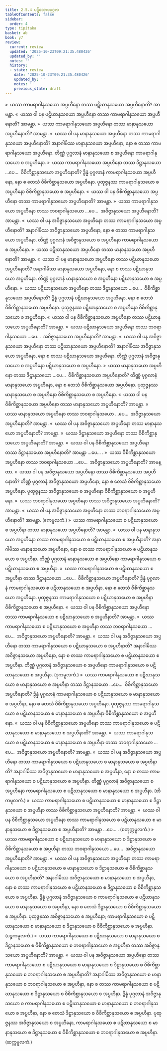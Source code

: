 ```yaml
---
title: 2.5.4 ပဋိလောမပုဂ္ဂလ
tableOfContents: false
sidebar:
  order: 4
type: tipitaka
basket: ab
book: y7
review:
  current: review
  updated: '2025-10-23T09:21:35.480426'
  updated_by: ''
  notes: ''
  history:
  - state: review
    date: '2025-10-23T09:21:35.480426'
    updated_by: ''
    notes: ''
    previous_state: draft
---
```



<ReviewStatus review={frontmatter.review} showDetails={true} />

<HypothesisAnnotation frontmatter={frontmatter} />

<DynamicBreadcrumb />

<Division number="297" book="y7" e="ch" v="34" p="251">

<Paragraph number="2038" book="y7">
»  ယဿ ကာမရာဂါနုသယော အပ္ပဟီနော တဿ ပဋိဃာနုသယော အပ္ပဟီနောတိ? အာမန္တာ.
</Paragraph>

<Paragraph number="2039" book="y7">
«  ယဿ ဝါ ပန ပဋိဃာနုသယော အပ္ပဟီနော တဿ ကာမရာဂါနုသယော အပ္ပဟီနောတိ? အာမန္တာ.
</Paragraph>

<Paragraph number="2040" book="y7">
»  ယဿ ကာမရာဂါနုသယော အပ္ပဟီနော တဿ မာနာနုသယော အပ္ပဟီနောတိ? အာမန္တာ.
</Paragraph>

<Paragraph number="2041" book="y7">
«  ယဿ ဝါ ပန မာနာနုသယော အပ္ပဟီနော တဿ ကာမရာဂါနုသယော အပ္ပဟီနောတိ?
</Paragraph>

<Paragraph number="2042" book="y7">
အနာဂါမိဿ မာနာနုသယော အပ္ပဟီနော, နော စ တဿ ကာမရာဂါနုသယော အပ္ပဟီနော. တိဏ္ဏံ ပုဂ္ဂလာနံ မာနာနုသယော စ အပ္ပဟီနော ကာမရာဂါနုသယော စ အပ္ပဟီနော.
</Paragraph>

<Paragraph number="2043" book="y7">
»  ယဿ ကာမရာဂါနုသယော အပ္ပဟီနော တဿ ဒိဋ္ဌာနုသယော …ပေ…  ဝိစိကိစ္ဆာနုသယော အပ္ပဟီနောတိ?
</Paragraph>

<Paragraph number="2044" book="y7">
ဒွိန္နံ ပုဂ္ဂလာနံ ကာမရာဂါနုသယော အပ္ပဟီနော, နော စ တေသံ ဝိစိကိစ္ဆာနုသယော အပ္ပဟီနော. ပုထုဇ္ဇနဿ ကာမရာဂါနုသယော စ အပ္ပဟီနော ဝိစိကိစ္ဆာနုသယော စ အပ္ပဟီနော.
</Paragraph>

<Paragraph number="2045" book="y7">
«  ယဿ ဝါ ပန ဝိစိကိစ္ဆာနုသယော အပ္ပဟီနော တဿ ကာမရာဂါနုသယော အပ္ပဟီနောတိ? အာမန္တာ.
</Paragraph>

<Paragraph number="2046" book="y7">
»  ယဿ ကာမရာဂါနုသယော အပ္ပဟီနော တဿ ဘဝရာဂါနုသယော …ပေ…  အဝိဇ္ဇာနုသယော အပ္ပဟီနောတိ? အာမန္တာ.
</Paragraph>

<Paragraph number="2047" book="y7">
«  ယဿ ဝါ ပန အဝိဇ္ဇာနုသယော အပ္ပဟီနော တဿ ကာမရာဂါနုသယော အပ္ပဟီနောတိ?
</Paragraph>

<Paragraph number="2048" book="y7">
အနာဂါမိဿ အဝိဇ္ဇာနုသယော အပ္ပဟီနော, နော စ တဿ ကာမရာဂါနုသယော အပ္ပဟီနော. တိဏ္ဏံ ပုဂ္ဂလာနံ အဝိဇ္ဇာနုသယော စ အပ္ပဟီနော ကာမရာဂါနုသယော စ အပ္ပဟီနော.
</Paragraph>

</Division>
<Division number="298" book="y7" e="ch" v="34" p="252">

<Paragraph number="2049" book="y7">
»  ယဿ ပဋိဃာနုသယော အပ္ပဟီနော တဿ မာနာနုသယော အပ္ပဟီနောတိ? အာမန္တာ.
</Paragraph>

<Paragraph number="2050" book="y7">
«  ယဿ ဝါ ပန မာနာနုသယော အပ္ပဟီနော တဿ ပဋိဃာနုသယော အပ္ပဟီနောတိ?
</Paragraph>

<Paragraph number="2051" book="y7">
အနာဂါမိဿ မာနာနုသယော အပ္ပဟီနော, နော စ တဿ ပဋိဃာနုသယော အပ္ပဟီနော. တိဏ္ဏံ ပုဂ္ဂလာနံ မာနာနုသယော စ အပ္ပဟီနော ပဋိဃာနုသယော စ အပ္ပဟီနော.
</Paragraph>

<Paragraph number="2052" book="y7">
»  ယဿ ပဋိဃာနုသယော အပ္ပဟီနော တဿ ဒိဋ္ဌာနုသယော …ပေ…  ဝိစိကိစ္ဆာနုသယော အပ္ပဟီနောတိ?
</Paragraph>

<Paragraph number="2053" book="y7">
ဒွိန္နံ ပုဂ္ဂလာနံ ပဋိဃာနုသယော အပ္ပဟီနော, နော စ တေသံ ဝိစိကိစ္ဆာနုသယော အပ္ပဟီနော. ပုထုဇ္ဇနဿ ပဋိဃာနုသယော စ အပ္ပဟီနော ဝိစိကိစ္ဆာနုသယော စ အပ္ပဟီနော.
</Paragraph>

<Paragraph number="2054" book="y7">
«  ယဿ ဝါ ပန ဝိစိကိစ္ဆာနုသယော အပ္ပဟီနော တဿ ပဋိဃာနုသယော အပ္ပဟီနောတိ? အာမန္တာ.
</Paragraph>

<Paragraph number="2055" book="y7">
»  ယဿ ပဋိဃာနုသယော အပ္ပဟီနော တဿ ဘဝရာဂါနုသယော …ပေ…  အဝိဇ္ဇာနုသယော အပ္ပဟီနောတိ? အာမန္တာ.
</Paragraph>

<Paragraph number="2056" book="y7">
«  ယဿ ဝါ ပန အဝိဇ္ဇာနုသယော အပ္ပဟီနော တဿ ပဋိဃာနုသယော အပ္ပဟီနောတိ?
</Paragraph>

<Paragraph number="2057" book="y7">
အနာဂါမိဿ အဝိဇ္ဇာနုသယော အပ္ပဟီနော, နော စ တဿ ပဋိဃာနုသယော အပ္ပဟီနော. တိဏ္ဏံ ပုဂ္ဂလာနံ အဝိဇ္ဇာနုသယော စ အပ္ပဟီနော ပဋိဃာနုသယော စ အပ္ပဟီနော.
</Paragraph>

</Division>
<Division number="299" book="y7" e="ch" v="34" p="253">

<Paragraph number="2058" book="y7">
»  ယဿ မာနာနုသယော အပ္ပဟီနော တဿ ဒိဋ္ဌာနုသယော …ပေ…  ဝိစိကိစ္ဆာနုသယော အပ္ပဟီနောတိ?
</Paragraph>

<Paragraph number="2059" book="y7">
တိဏ္ဏံ ပုဂ္ဂလာနံ မာနာနုသယော အပ္ပဟီနော, နော စ တေသံ ဝိစိကိစ္ဆာနုသယော အပ္ပဟီနော. ပုထုဇ္ဇနဿ မာနာနုသယော စ အပ္ပဟီနော ဝိစိကိစ္ဆာနုသယော စ အပ္ပဟီနော.
</Paragraph>

<Paragraph number="2060" book="y7">
«  ယဿ ဝါ ပန ဝိစိကိစ္ဆာနုသယော အပ္ပဟီနော တဿ မာနာနုသယော အပ္ပဟီနောတိ? အာမန္တာ.
</Paragraph>

<Paragraph number="2061" book="y7">
»  ယဿ မာနာနုသယော အပ္ပဟီနော တဿ ဘဝရာဂါနုသယော …ပေ…  အဝိဇ္ဇာနုသယော အပ္ပဟီနောတိ? အာမန္တာ.
</Paragraph>

<Paragraph number="2062" book="y7">
«  ယဿ ဝါ ပန အဝိဇ္ဇာနုသယော အပ္ပဟီနော တဿ မာနာနုသယော အပ္ပဟီနောတိ? အာမန္တာ.
</Paragraph>

</Division>
<Division number="300" book="y7" e="ch" v="34" p="253">

<Paragraph number="2063" book="y7">
»  ယဿ ဒိဋ္ဌာနုသယော အပ္ပဟီနော တဿ ဝိစိကိစ္ဆာနုသယော အပ္ပဟီနောတိ? အာမန္တာ.
</Paragraph>

<Paragraph number="2064" book="y7">
«  ယဿ ဝါ ပန ဝိစိကိစ္ဆာနုသယော အပ္ပဟီနော တဿ ဒိဋ္ဌာနုသယော အပ္ပဟီနောတိ? အာမန္တာ …ပေ… .
</Paragraph>

</Division>
<Division number="301" book="y7" e="ch" v="34" p="253">

<Paragraph number="2065" book="y7">
»  ယဿ ဝိစိကိစ္ဆာနုသယော အပ္ပဟီနော တဿ ဘဝရာဂါနုသယော …ပေ…  အဝိဇ္ဇာနုသယော အပ္ပဟီနောတိ? အာမန္တာ.
</Paragraph>

<Paragraph number="2066" book="y7">
«  ယဿ ဝါ ပန အဝိဇ္ဇာနုသယော အပ္ပဟီနော တဿ ဝိစိကိစ္ဆာနုသယော အပ္ပဟီနောတိ?
</Paragraph>

<Paragraph number="2067" book="y7">
တိဏ္ဏံ ပုဂ္ဂလာနံ အဝိဇ္ဇာနုသယော အပ္ပဟီနော, နော စ တေသံ ဝိစိကိစ္ဆာနုသယော အပ္ပဟီနော. ပုထုဇ္ဇနဿ အဝိဇ္ဇာနုသယော စ အပ္ပဟီနော ဝိစိကိစ္ဆာနုသယော စ အပ္ပဟီနော.
</Paragraph>

</Division>
<Division number="302" book="y7" e="ch" v="34" p="253">

<Paragraph number="2068" book="y7">
»  ယဿ ဘဝရာဂါနုသယော အပ္ပဟီနော တဿ အဝိဇ္ဇာနုသယော အပ္ပဟီနောတိ? အာမန္တာ.
</Paragraph>

<Paragraph number="2069" book="y7">
«  ယဿ ဝါ ပန အဝိဇ္ဇာနုသယော အပ္ပဟီနော တဿ ဘဝရာဂါနုသယော အပ္ပဟီနောတိ? အာမန္တာ. (ဧကမူလကံ.)
</Paragraph>

</Division>
<Division number="303" book="y7" e="ch" v="34" p="253">

<Paragraph number="2070" book="y7">
»  ယဿ ကာမရာဂါနုသယော စ ပဋိဃာနုသယော စ အပ္ပဟီနာ တဿ မာနာနုသယော အပ္ပဟီနောတိ? အာမန္တာ.
</Paragraph>

<Paragraph number="2071" book="y7">
«  ယဿ ဝါ ပန မာနာနုသယော အပ္ပဟီနော တဿ ကာမရာဂါနုသယော စ ပဋိဃာနုသယော စ အပ္ပဟီနာတိ?
</Paragraph>

<Paragraph number="2072" book="y7">
အနာဂါမိဿ မာနာနုသယော အပ္ပဟီနော, နော စ တဿ ကာမရာဂါနုသယော စ ပဋိဃာနုသယော စ အပ္ပဟီနာ. တိဏ္ဏံ ပုဂ္ဂလာနံ မာနာနုသယော စ အပ္ပဟီနော ကာမရာဂါနုသယော စ ပဋိဃာနုသယော စ အပ္ပဟီနာ.
</Paragraph>

<Paragraph number="2073" book="y7">
»  ယဿ ကာမရာဂါနုသယော စ ပဋိဃာနုသယော စ အပ္ပဟီနာ တဿ ဒိဋ္ဌာနုသယော …ပေ…  ဝိစိကိစ္ဆာနုသယော အပ္ပဟီနောတိ?
</Paragraph>

<Paragraph number="2074" book="y7">
ဒွိန္နံ ပုဂ္ဂလာနံ ကာမရာဂါနုသယော စ ပဋိဃာနုသယော စ အပ္ပဟီနာ, နော စ တေသံ ဝိစိကိစ္ဆာနုသယော အပ္ပဟီနော. ပုထုဇ္ဇနဿ ကာမရာဂါနုသယော စ ပဋိဃာနုသယော စ အပ္ပဟီနာ ဝိစိကိစ္ဆာနုသယော စ အပ္ပဟီနော.
</Paragraph>

<Paragraph number="2075" book="y7">
«  ယဿ ဝါ ပန ဝိစိကိစ္ဆာနုသယော အပ္ပဟီနော တဿ ကာမရာဂါနုသယော စ ပဋိဃာနုသယော စ အပ္ပဟီနာတိ? အာမန္တာ.
</Paragraph>

<Paragraph number="2076" book="y7">
»  ယဿ ကာမရာဂါနုသယော စ ပဋိဃာနုသယော စ အပ္ပဟီနာ တဿ ဘဝရာဂါနုသယော …ပေ…  အဝိဇ္ဇာနုသယော အပ္ပဟီနောတိ? အာမန္တာ.
</Paragraph>

<Paragraph number="2077" book="y7">
«  ယဿ ဝါ ပန အဝိဇ္ဇာနုသယော အပ္ပဟီနော တဿ ကာမရာဂါနုသယော စ ပဋိဃာနုသယော စ အပ္ပဟီနာတိ?
</Paragraph>

<Paragraph number="2078" book="y7">
အနာဂါမိဿ အဝိဇ္ဇာနုသယော အပ္ပဟီနော, နော စ တဿ ကာမရာဂါနုသယော စ ပဋိဃာနုသယော စ အပ္ပဟီနာ. တိဏ္ဏံ ပုဂ္ဂလာနံ အဝိဇ္ဇာနုသယော စ အပ္ပဟီနော ကာမရာဂါနုသယော စ ပဋိဃာနုသယော စ အပ္ပဟီနာ. (ဒုကမူလကံ.)
</Paragraph>

</Division>
<Division number="304" book="y7" e="ch" v="34" p="254">

<Paragraph number="2079" book="y7">
»  ယဿ ကာမရာဂါနုသယော စ ပဋိဃာနုသယော စ မာနာနုသယော စ အပ္ပဟီနာ တဿ ဒိဋ္ဌာနုသယော …ပေ…  ဝိစိကိစ္ဆာနုသယော အပ္ပဟီနောတိ?
</Paragraph>

<Paragraph number="2080" book="y7">
ဒွိန္နံ ပုဂ္ဂလာနံ ကာမရာဂါနုသယော စ ပဋိဃာနုသယော စ မာနာနုသယော စ အပ္ပဟီနာ, နော စ တေသံ ဝိစိကိစ္ဆာနုသယော အပ္ပဟီနော. ပုထုဇ္ဇနဿ ကာမရာဂါနုသယော စ ပဋိဃာနုသယော စ မာနာနုသယော စ အပ္ပဟီနာ ဝိစိကိစ္ဆာနုသယော စ အပ္ပဟီနော.
</Paragraph>

<Paragraph number="2081" book="y7">
«  ယဿ ဝါ ပန ဝိစိကိစ္ဆာနုသယော အပ္ပဟီနော တဿ ကာမရာဂါနုသယော စ ပဋိဃာနုသယော စ မာနာနုသယော စ အပ္ပဟီနာတိ? အာမန္တာ.
</Paragraph>

<Paragraph number="2082" book="y7">
»  ယဿ ကာမရာဂါနုသယော စ ပဋိဃာနုသယော စ မာနာနုသယော စ အပ္ပဟီနာ တဿ ဘဝရာဂါနုသယော …ပေ…  အဝိဇ္ဇာနုသယော အပ္ပဟီနောတိ? အာမန္တာ.
</Paragraph>

<Paragraph number="2083" book="y7">
«  ယဿ ဝါ ပန အဝိဇ္ဇာနုသယော အပ္ပဟီနော တဿ ကာမရာဂါနုသယော စ ပဋိဃာနုသယော စ မာနာနုသယော စ အပ္ပဟီနာတိ?
</Paragraph>

<Paragraph number="2084" book="y7">
အနာဂါမိဿ အဝိဇ္ဇာနုသယော စ မာနာနုသယော စ အပ္ပဟီနာ, နော စ တဿ ကာမရာဂါနုသယော စ ပဋိဃာနုသယော စ အပ္ပဟီနာ. တိဏ္ဏံ ပုဂ္ဂလာနံ အဝိဇ္ဇာနုသယော စ အပ္ပဟီနော ကာမရာဂါနုသယော စ ပဋိဃာနုသယော စ မာနာနုသယော စ အပ္ပဟီနာ. (တိကမူလကံ.)
</Paragraph>

</Division>
<Division number="305" book="y7" e="ch" v="34" p="255">

<Paragraph number="2085" book="y7">
»  ယဿ ကာမရာဂါနုသယော စ ပဋိဃာနုသယော စ မာနာနုသယော စ ဒိဋ္ဌာနုသယော စ အပ္ပဟီနာ တဿ ဝိစိကိစ္ဆာနုသယော အပ္ပဟီနောတိ? အာမန္တာ.
</Paragraph>

<Paragraph number="2086" book="y7">
«  ယဿ ဝါ ပန ဝိစိကိစ္ဆာနုသယော အပ္ပဟီနော တဿ ကာမရာဂါနုသယော စ ပဋိဃာနုသယော စ မာနာနုသယော စ ဒိဋ္ဌာနုသယော စ အပ္ပဟီနာတိ? အာမန္တာ …ပေ… . (စတုက္ကမူလကံ.)
</Paragraph>

</Division>
<Division number="306" book="y7" e="ch" v="34" p="255">

<Paragraph number="2087" book="y7">
»  ယဿ ကာမရာဂါနုသယော စ ပဋိဃာနုသယော စ မာနာနုသယော စ ဒိဋ္ဌာနုသယော စ ဝိစိကိစ္ဆာနုသယော စ အပ္ပဟီနာ တဿ ဘဝရာဂါနုသယော …ပေ…  အဝိဇ္ဇာနုသယော အပ္ပဟီနောတိ? အာမန္တာ.
</Paragraph>

<Paragraph number="2088" book="y7">
«  ယဿ ဝါ ပန အဝိဇ္ဇာနုသယော အပ္ပဟီနော တဿ ကာမရာဂါနုသယော စ ပဋိဃာနုသယော စ မာနာနုသယော စ ဒိဋ္ဌာနုသယော စ ဝိစိကိစ္ဆာနုသယော စ အပ္ပဟီနာတိ?
</Paragraph>

<Paragraph number="2089" book="y7">
အနာဂါမိဿ အဝိဇ္ဇာနုသယော စ မာနာနုသယော စ အပ္ပဟီနာ, နော စ တဿ ကာမရာဂါနုသယော စ ပဋိဃာနုသယော စ ဒိဋ္ဌာနုသယော စ ဝိစိကိစ္ဆာနုသယော စ အပ္ပဟီနာ. ဒွိန္နံ ပုဂ္ဂလာနံ အဝိဇ္ဇာနုသယော စ ကာမရာဂါနုသယော စ ပဋိဃာနုသယော စ မာနာနုသယော စ အပ္ပဟီနာ, နော စ တေသံ ဒိဋ္ဌာနုသယော စ ဝိစိကိစ္ဆာနုသယော စ အပ္ပဟီနာ. ပုထုဇ္ဇနဿ အဝိဇ္ဇာနုသယော စ အပ္ပဟီနော; ကာမရာဂါနုသယော စ ပဋိဃာနုသယော စ မာနာနုသယော စ ဒိဋ္ဌာနုသယော စ ဝိစိကိစ္ဆာနုသယော စ အပ္ပဟီနာ. (ပဉ္စကမူလကံ.)
</Paragraph>

</Division>
<Division number="307" book="y7" e="ch" v="34" p="255">

<Paragraph number="2090" book="y7">
»  ယဿ ကာမရာဂါနုသယော စ ပဋိဃာနုသယော စ မာနာနုသယော စ ဒိဋ္ဌာနုသယော စ ဝိစိကိစ္ဆာနုသယော စ ဘဝရာဂါနုသယော စ အပ္ပဟီနာ တဿ အဝိဇ္ဇာနုသယော အပ္ပဟီနောတိ? အာမန္တာ.
</Paragraph>

<Paragraph number="2091" book="y7">
«  ယဿ ဝါ ပန အဝိဇ္ဇာနုသယော အပ္ပဟီနော တဿ ကာမရာဂါနုသယော စ ပဋိဃာနုသယော စ မာနာနုသယော စ ဒိဋ္ဌာနုသယော စ ဝိစိကိစ္ဆာနုသယော စ ဘဝရာဂါနုသယော စ အပ္ပဟီနာတိ?
</Paragraph>

<Paragraph number="2092" book="y7">
အနာဂါမိဿ အဝိဇ္ဇာနုသယော စ မာနာနုသယော စ ဘဝရာဂါနုသယော စ အပ္ပဟီနာ, နော စ တဿ ကာမရာဂါနုသယော စ ပဋိဃာနုသယော စ ဒိဋ္ဌာနုသယော စ ဝိစိကိစ္ဆာနုသယော စ အပ္ပဟီနာ. ဒွိန္နံ ပုဂ္ဂလာနံ အဝိဇ္ဇာနုသယော စ ကာမရာဂါနုသယော စ ပဋိဃာနုသယော စ မာနာနုသယော စ ဘဝရာဂါနုသယော စ အပ္ပဟီနာ, နော စ တေသံ ဒိဋ္ဌာနုသယော စ ဝိစိကိစ္ဆာနုသယော စ အပ္ပဟီနာ. ပုထုဇ္ဇနဿ အဝိဇ္ဇာနုသယော စ အပ္ပဟီနော, ကာမရာဂါနုသယော စ ပဋိဃာနုသယော စ မာနာနုသယော စ ဒိဋ္ဌာနုသယော စ ဝိစိကိစ္ဆာနုသယော စ ဘဝရာဂါနုသယော စ အပ္ပဟီနာ. (ဆက္ကမူလကံ.)
</Paragraph>
</Division>